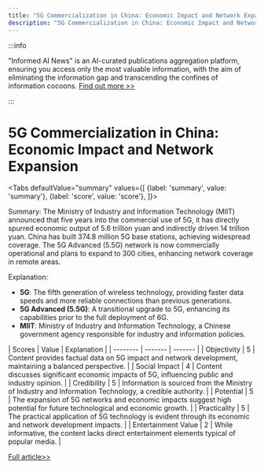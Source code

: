 ```yaml
---
title: "5G Commercialization in China: Economic Impact and Network Expansion"
description: "5G Commercialization in China: Economic Impact and Network Expansion"
---
```



:::info

"Informed AI News" is an AI-curated publications aggregation platform, ensuring you access only the most valuable information, with the aim of eliminating the information gap and transcending the confines of information cocoons.  [Find out more >>](/docs/guides)

:::

# 5G Commercialization in China: Economic Impact and Network Expansion


<Tabs
	defaultValue="summary"
	values={[
	{label: 'summary', value: 'summary'},
	{label: 'score', value: 'score'},
]}>
<TabItem value="summary">


Summary:
The Ministry of Industry and Information Technology (MIIT) announced that five years into the commercial use of 5G, it has directly spurred economic output of 5.6 trillion yuan and indirectly driven 14 trillion yuan. China has built 374.8 million 5G base stations, achieving widespread coverage. The 5G Advanced (5.5G) network is now commercially operational and plans to expand to 300 cities, enhancing network coverage in remote areas.

Explanation:
- **5G**: The fifth generation of wireless technology, providing faster data speeds and more reliable connections than previous generations.
- **5G Advanced (5.5G)**: A transitional upgrade to 5G, enhancing its capabilities prior to the full deployment of 6G.
- **MIIT**: Ministry of Industry and Information Technology, a Chinese government agency responsible for industry and information policies.
</TabItem>
<TabItem value="score">
	| Scores     | Value   | Explanation |
	| -------- | ------- | ------- |
	| Objectivity  | 5    | Content provides factual data on 5G impact and network development, maintaining a balanced perspective.    |
	| Social Impact | 4     | Content discusses significant economic impacts of 5G, influencing public and industry opinion.    |
	| Credibility    | 5    | Information is sourced from the Ministry of Industry and Information Technology, a credible authority.    |
	| Potential    | 5    | The expansion of 5G networks and economic impacts suggest high potential for future technological and economic growth.    |
	| Practicality    | 5    | The practical application of 5G technology is evident through its economic and network development impacts.    |
	| Entertainment Value    | 2    | While informative, the content lacks direct entertainment elements typical of popular media.    |
</TabItem>
</Tabs>

[Full article>>](https://readhub.cn/topic/8aH3NlHUNGI)
